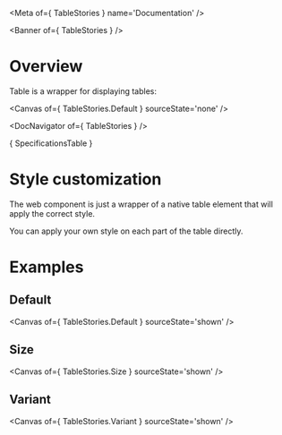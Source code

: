 
<Meta of={ TableStories } name='Documentation' />

<Banner of={ TableStories } />

# Overview

Table is a wrapper for displaying tables:

<Canvas of={ TableStories.Default } sourceState='none' />

<DocNavigator of={ TableStories } />

<Markdown>{ SpecificationsTable }</Markdown>

# Style customization

The web component is just a wrapper of a native table element that will apply the correct style.

You can apply your own style on each part of the table directly.

# Examples

## Default

<Canvas of={ TableStories.Default } sourceState='shown' />

## Size

<Canvas of={ TableStories.Size } sourceState='shown' />

## Variant

<Canvas of={ TableStories.Variant } sourceState='shown' />
